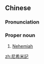 {{also|尼希米记}}
==Chinese==
{{zh-forms|s=尼希米记|type=31}}

===Pronunciation===
{{zh-pron
|m=Níxīmǐjì
|c=nei4 hei1 mai5 gei3
|h=pfs=Nì-hî-mí-ki
|cat=pn
}}

===Proper noun===
{{zh-proper noun}}

# [[Nehemiah]] {{gloss|book of the Bible}}

{{zh-cat|Books of the Bible}}

[[zh:尼希米記]]